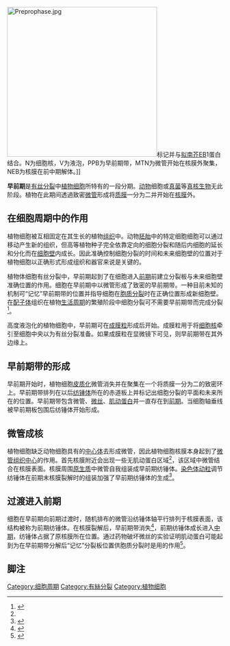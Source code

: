{{More footnotes needed|time=2021-01-21T07:51:59+00:00}}
[[Image:Preprophase.jpg|350px]]标记并与[[拟南芥|拟南芥]]EB1蛋白结合。N为细胞核，V为液泡，PPB为早前期带，MTN为微管开始在核膜外聚集，NEB为核膜在前中期解体。]]

'''早前期'''是[[有丝分裂|有丝分裂]]中[[植物细胞|植物细胞]]所特有的一段分期。[[动物|动物]]细胞或[[真菌|真菌]]等[[真核生物|真核生物]]无此阶段。植物在此期间透過致密[[微管|微管]]形成{{link-en|早前期带|preprophase band}}将[[质膜|质膜]]一分为二并开始在[[核膜|核膜]]外{{link-en|微管成核|microtubule nucleation|形成微管核}}。

==在细胞周期中的作用==

植物细胞被互相固定在其生长的植物[[组织_(生物学)|组织]]中。动物[[胚胎|胚胎]]中的特定细胞细胞可以通过移动产生新的组织，但高等植物种子完全依靠定向的细胞分裂和随后内细胞的延长和分化而在[[细胞壁|细胞壁]]内成长。因此准确控制细胞分裂的时间和未来细胞壁的位置对于植物细胞以正确形式形成组织和器官来说是关键的。

植物体细胞有丝分裂中，早前期起到了在细胞进入[[前期|前期]]前建立分裂板与未来细胞壁准确位置的作用。细胞在早前期中以微管形成了致密的早前期带。一种目前未知的机制可“记忆”早前期带的位置并指导细胞在[[胞质分裂|胞质分裂]]时在正确位置形成新细胞壁。在[[配子体|配子体]]组织在植物[[生活周期|生活周期]]的繁殖阶段中细胞分裂可不需要早前期带而完成分裂<ref name="Otegui">{{cite journal|author= Otegui M, Staehelin LA | title = Cytokinesis in flowering plants: more than one way to divide a cell | journal = Current Opinion in Plant Biology | date = 2000 | volume = 3 | pages = 493–502 | doi = 10.1016/S1369-5266(00)00119-9|pmid= 11074381|issue= 6}}</ref>。

高度液泡化的植物细胞中，早前期可在[[成膜粒|成膜粒]]形成后开始。成膜粒用于将[[细胞核|细胞核]]牵引至细胞中央以为有丝分裂准备。如果成膜粒在显微镜下可见，则早前期带在其外边缘上。

==早前期带的形成==
{{main|早前期带}}
早前期开始时，植物细胞[[皮质|皮质化]]微管消失并在聚集在一个将质膜一分为二的致密环上。早前期带排列在以后[[纺锤体|纺锤体]]所在的赤道板上并标记出细胞分裂的平面和未来{{link-en|细胞板|cell plate}}所在的位置。早前期带包含微管、[[微丝|微丝]]、[[肌动蛋白|肌动蛋白]]并一直存在到[[前期|前期]]。当细胞轴垂线被早前期板包围后纺锤体开始形成。

==微管成核==
植物细胞缺乏动物细胞具有的[[中心体|中心体]]去形成微管，因此植物细胞核膜本身起到了[[微管组织中心|微管组织中心]]的作用。首先核膜附近会出现一些无肌动蛋白区域<ref name="Hoshino"/>，该区域中微管结合在核膜表面。核膜周围[[原生质|原生质]]中微管自我组装成早前期纺锤体。[[染色体|染色体]][[动粒|动粒]]调节纺锤体在前期末核膜裂解时的组装加强了早前期纺锤体的生成<ref name="Smirnova">{{cite journal|author= Smirnova EA, Bajer AS | title = Early stages of spindle formation and independence of chromosome and microtubule cycles in ''Haemantus'' endosperm | journal = Cell Motil. Cytoskeleton | date = 1998 | volume = 40 | pages = 22–37 | pmid = 9605969 | doi = 10.1002/(SICI)1097-0169(1998)40:1<22::AID-CM3>3.0.CO;2-H|issue= 1}}</ref>。

==过渡进入前期==
细胞在早前期向前期过渡时，随机排布的微管沿纺锤体轴平行排列于核膜表面，该结构被称为前期纺锤体。在核膜裂解后，早前期带消失<ref name="Dixit">{{cite journal|author= Dixit R, Cyr RJ | title = Spatio-temporal relationship between nuclear-envelope breakdown and preprophase band disappearance in cultured tobacco cells | journal = Protoplasma | date = 2002 | volume = 219 | pages = 116–121 | pmid = 11926062 | doi = 10.1007/s007090200012|issue= 1-2}}</ref>，前期纺锤体成长进入[[中期|中期]]，纺锤体占据了原核膜所在位置。通过药物破坏微丝的实验证明肌动蛋白可能起到为在早前期带分解后“记忆”分裂板位置供胞质分裂时是用的作用<ref name="Hoshino">{{cite journal|author= Hoshino H, Yoneda A, Kumagai F, Hasezawa S| title = Roles of actin-depleted zone and preprophase band in determining the division site of higher-plant cells, a tobacco BY-2 cell line expressing GFP-tubulin | journal = Protoplasma | date = 2003 | volume = 222 | pages = 157–165 | pmid = 14714204| doi = 10.1007/s00709-003-0012-8|issue= 3-4}}</ref>。
==脚注==
{{reflist}}

{{Cell cycle}}

[[Category:细胞周期|Category:细胞周期]]
[[Category:有絲分裂|Category:有絲分裂]]
[[Category:植物细胞|Category:植物细胞]]